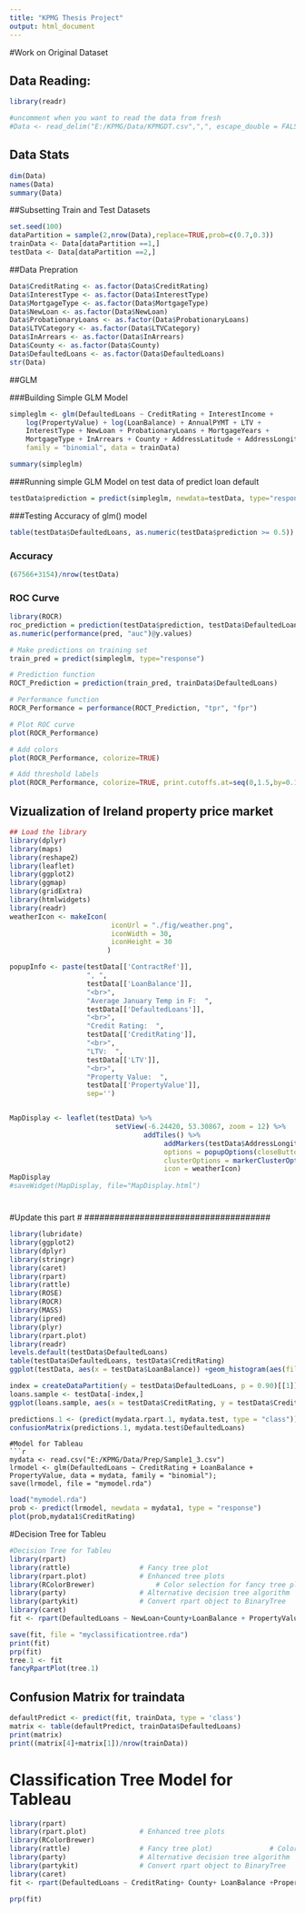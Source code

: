 ```yaml
---
title: "KPMG Thesis Project"
output: html_document
---
```

#Work on Original Dataset

## Data Reading:
```r
library(readr)

#uncomment when you want to read the data from fresh
#Data <- read_delim("E:/KPMG/Data/KPMGDT.csv",",", escape_double = FALSE, trim_ws = TRUE)
```

## Data Stats
```r
dim(Data)
names(Data)
summary(Data)
```


##Subsetting Train and Test Datasets
```r
set.seed(100)
dataPartition = sample(2,nrow(Data),replace=TRUE,prob=c(0.7,0.3))
trainData <- Data[dataPartition ==1,]
testData <- Data[dataPartition ==2,]
```


##Data Prepration
```r
Data$CreditRating <- as.factor(Data$CreditRating)
Data$InterestType <- as.factor(Data$InterestType)
Data$MortgageType <- as.factor(Data$MortgageType)
Data$NewLoan <- as.factor(Data$NewLoan)
Data$ProbationaryLoans <- as.factor(Data$ProbationaryLoans)
Data$LTVCategory <- as.factor(Data$LTVCategory)
Data$InArrears <- as.factor(Data$InArrears)
Data$County <- as.factor(Data$County)
Data$DefaultedLoans <- as.factor(Data$DefaultedLoans)
str(Data)
```
##GLM

###Building Simple GLM Model
```r

simpleglm <- glm(DefaultedLoans ~ CreditRating + InterestIncome + 
    log(PropertyValue) + log(LoanBalance) + AnnualPYMT + LTV + 
    InterestType + NewLoan + ProbationaryLoans + MortgageYears + 
    MortgageType + InArrears + County + AddressLatitude + AddressLongitude, 
    family = "binomial", data = trainData)

summary(simpleglm)


```
###Running simple GLM Model on test data of predict loan default

```r
testData$prediction = predict(simpleglm, newdata=testData, type="response")
```

###Testing Accuracy of glm() model
```r
table(testData$DefaultedLoans, as.numeric(testData$prediction >= 0.5))
```
### Accuracy
```r
(67566+3154)/nrow(testData)
```
### ROC Curve
```r
library(ROCR)
roc_prediction = prediction(testData$prediction, testData$DefaultedLoans)
as.numeric(performance(pred, "auc")@y.values)

# Make predictions on training set
train_pred = predict(simpleglm, type="response")

# Prediction function
ROCT_Prediction = prediction(train_pred, trainData$DefaultedLoans)

# Performance function
ROCR_Performance = performance(ROCT_Prediction, "tpr", "fpr")

# Plot ROC curve
plot(ROCR_Performance)

# Add colors
plot(ROCR_Performance, colorize=TRUE)

# Add threshold labels 
plot(ROCR_Performance, colorize=TRUE, print.cutoffs.at=seq(0,1.5,by=0.1), text.adj=c(-0.2,1.7))
```

## Vizualization of Ireland property price market

```r
## Load the library
library(dplyr)
library(maps)
library(reshape2)
library(leaflet)
library(ggplot2)
library(ggmap)
library(gridExtra)
library(htmlwidgets)
library(readr)
weatherIcon <- makeIcon(
                         iconUrl = "./fig/weather.png",
                         iconWidth = 30, 
                         iconHeight = 30
                        )

popupInfo <- paste(testData[['ContractRef']], 
                   ", ", 
                   testData[['LoanBalance']],
                   "<br>", 
                   "Average January Temp in F:  ",
                   testData[['DefaultedLoans']],
                   "<br>", 
                   "Credit Rating:  ",
                   testData[['CreditRating']],
                   "<br>", 
                   "LTV:  ",
                   testData[['LTV']],
                   "<br>", 
                   "Property Value:  ",
                   testData[['PropertyValue']],
                   sep='')


MapDisplay <- leaflet(testData) %>% 
                          setView(-6.24420, 53.30867, zoom = 12) %>%
                                 addTiles() %>%
                                      addMarkers(testData$AddressLongitude, testData$AddressLatitude, popup= ~ popupInfo,
                                      options = popupOptions(closeButton = TRUE),
                                      clusterOptions = markerClusterOptions(), 
                                      icon = weatherIcon)
MapDisplay
#saveWidget(MapDisplay, file="MapDisplay.html")

```
####################################
#
#Update this part
#
#####################################

```r
library(lubridate)
library(ggplot2)
library(dplyr)
library(stringr)
library(caret)
library(rpart)
library(rattle)
library(ROSE)
library(ROCR)
library(MASS)
library(ipred)
library(plyr)
library(rpart.plot)
library(readr)
levels.default(testData$DefaultedLoans)
table(testData$DefaultedLoans, testData$CreditRating)
ggplot(testData, aes(x = testData$LoanBalance)) +geom_histogram(aes(fill = CreditRating)) +facet_wrap(~DefaultedLoans, ncol=1)

```
```r
index = createDataPartition(y = testData$DefaultedLoans, p = 0.90)[[1]]
loans.sample <- testData[-index,]
ggplot(loans.sample, aes(x = testData$CreditRating, y = testData$CreditRatingMovement)) + geom_point(aes(color = testData$MortgageYears))

```



```r
predictions.1 <- (predict(mydata.rpart.1, mydata.test, type = "class"))
confusionMatrix(predictions.1, mydata.test$DefaultedLoans)
```

```
#Model for Tableau
```r
mydata <- read.csv("E:/KPMG/Data/Prep/Sample1_3.csv")
lrmodel <- glm(DefaultedLoans ~ CreditRating + LoanBalance + PropertyValue, data = mydata, family = "binomial");
save(lrmodel, file = "mymodel.rda")

```

```r
load("mymodel.rda")
prob <- predict(lrmodel, newdata = mydata1, type = "response")
plot(prob,mydata1$CreditRating)

```


#Decision Tree for Tableu
```r
#Decision Tree for Tableu
library(rpart)
library(rattle)					# Fancy tree plot
library(rpart.plot)				# Enhanced tree plots
library(RColorBrewer)				# Color selection for fancy tree plot
library(party)					# Alternative decision tree algorithm
library(partykit)				# Convert rpart object to BinaryTree
library(caret)
fit <- rpart(DefaultedLoans ~ NewLoan+County+LoanBalance + PropertyValue+ CreditRating+ AnnualPYMT,method = "class",data=testData, control =  rpart.control(minisplit=5,cp = 0.001))

save(fit, file = "myclassificationtree.rda")
print(fit)
prp(fit)
tree.1 <- fit
fancyRpartPlot(tree.1)
```
## Confusion Matrix for traindata
```r
defaultPredict <- predict(fit, trainData, type = 'class')
matrix <- table(defaultPredict, trainData$DefaultedLoans)
print(matrix)
print((matrix[4]+matrix[1])/nrow(trainData))
```
# Classification Tree Model for Tableau
```r
library(rpart)
library(rpart.plot)				# Enhanced tree plots
library(RColorBrewer)
library(rattle)					# Fancy tree plot)				# Color selection for fancy tree plot
library(party)					# Alternative decision tree algorithm
library(partykit)				# Convert rpart object to BinaryTree
library(caret)
fit <- rpart(DefaultedLoans ~ CreditRating+ County+ LoanBalance +PropertyValue+ NewLoan + ProbationaryLoans+LTV + LTVCategory +InterestIncome+ AddressLatitude, data=testData, control=rpart.control(minsplit =5,cp=0.001),method="class")

prp(fit)
```

